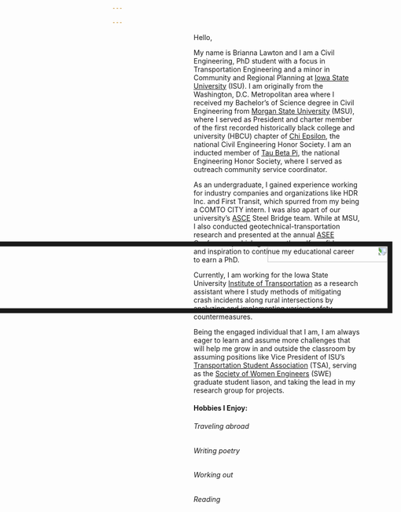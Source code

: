 ```yaml
---

---
```



<!-- <link rel="stylesheet" href="styles.css" type="text/css"> -->

<img src="headshot/professional_headshot.JPG" style="transform: rotate(90deg); width:25%; border:10px solid; margin-right: 20px" align="left">

Hello,

My name is Brianna Lawton and I am a Civil Engineering, PhD student with a focus in Transportation Engineering and a minor in Community and Regional Planning at [Iowa State University](https://www.iastate.edu/) (ISU). I am originally from the Washington, D.C. Metropolitan area where I received my Bachelor’s of Science degree in Civil Engineering from [Morgan State University](https://www.morgan.edu/) (MSU), where I served as President and charter member of the first recorded historically black college and university (HBCU) chapter of [Chi Epsilon](http://www.chi-epsilon.org/xewebgeneral2/), the national Civil Engineering Honor Society. I am an inducted member of [Tau Beta Pi](https://www.tbp.org/home.cfm), the national Engineering Honor Society, where I served as outreach community service coordinator.

As an undergraduate, I gained experience working for industry companies and organizations like HDR Inc. and First Transit, which spurred from my being a COMTO CITY intern. I was also apart of our university's [ASCE](https://www.aisc.org/education/university-programs/student-steel-bridge-competition/) Steel Bridge team. While at MSU, I also conducted geotechnical-transportation research and presented at the annual [ASEE](https://www.asee.org/) Conference, which gave me the self-confidence and inspiration to continue my educational career to earn a PhD.  

Currently, I am working for the Iowa State University [Institute of Transportation](https://intrans.iastate.edu/) as a research assistant where I study methods of mitigating crash incidents along rural intersections by analyzing and implementing various safety countermeasures.

Being the engaged individual that I am, I am always eager to learn and assume more challenges that will help me grow in and outside the classroom by assuming positions like Vice President of ISU’s [Transportation Student Association](http://www.tsa.stuorg.iastate.edu/) (TSA), serving as the [Society of Women Engineers](https://isugradswe.weebly.com/) (SWE) graduate student liason, and taking the lead in my research group for projects.

#### **Hobbies I Enjoy:**
###### *Traveling abroad*
###### *Writing poetry*
###### *Working out*
###### *Reading*
